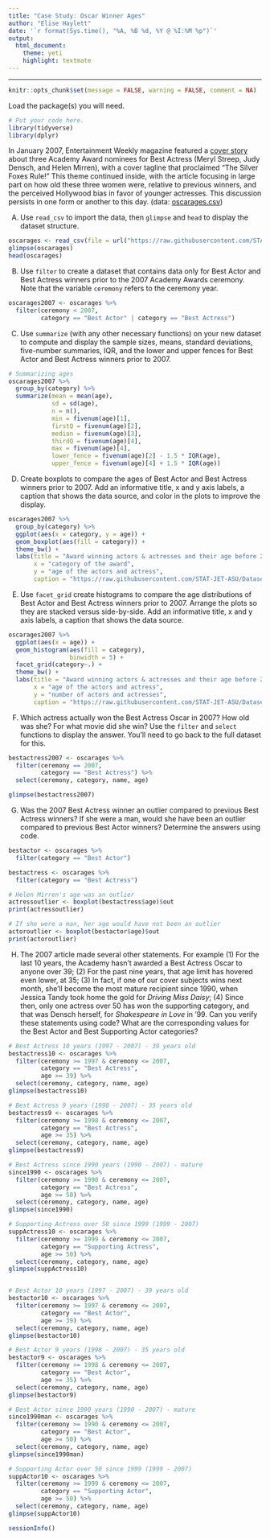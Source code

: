 ```yaml
---
title: "Case Study: Oscar Winner Ages"
author: "Elise Haylett"
date: '`r format(Sys.time(), "%A, %B %d, %Y @ %I:%M %p")`'
output: 
  html_document: 
    theme: yeti
    highlight: textmate
---
```


<hr>

```r
knitr::opts_chunk$set(message = FALSE, warning = FALSE, comment = NA)
```

Load the package(s) you will need.

```r
# Put your code here.
library(tidyverse)
library(dplyr)
```

In January 2007, Entertainment Weekly magazine featured a [cover story](http://www.simplystreep.com/gallery/displayimage.php?album=345&pid=25019#top_display_media) about three Academy Award nominees for Best Actress (Meryl Streep, Judy Densch, and Helen Mirren), with a cover tagline that proclaimed "The Silver Foxes Rule!" This theme continued inside, with the article focusing in large part on how old these three women were, relative to previous winners, and the perceived Hollywood bias in favor of younger actresses. This discussion persists in one form or another to this day. (data: [oscarages.csv](https://raw.githubusercontent.com/STAT-JET-ASU/Datasets/master/Instructor/oscarages.csv))

A) Use `read_csv` to import the data, then `glimpse` and `head` to display the dataset structure.

```r
oscarages <- read_csv(file = url("https://raw.githubusercontent.com/STAT-JET-ASU/Datasets/master/Instructor/oscarages.csv"))
glimpse(oscarages)
head(oscarages)
```

B) Use `filter` to create a dataset that contains data only for Best Actor and Best Actress winners prior to the 2007 Academy Awards ceremony. Note that the variable `ceremony` refers to the ceremony year.

```r
oscarages2007 <- oscarages %>% 
  filter(ceremony < 2007,
         category == "Best Actor" | category == "Best Actress")
```

C) Use `summarize` (with any other necessary functions) on your new dataset to compute and display the sample sizes, means, standard deviations, five-number summaries, IQR, and the lower and upper fences for Best Actor and Best Actress winners prior to 2007.

```r
# Summarizing ages
oscarages2007 %>% 
  group_by(category) %>% 
  summarize(mean = mean(age),
            sd = sd(age),
            n = n(),
            min = fivenum(age)[1],
            firstQ = fivenum(age)[2],
            median = fivenum(age)[3],
            thirdQ = fivenum(age)[4],
            max = fivenum(age)[4],
            lower_fence = fivenum(age)[2] - 1.5 * IQR(age),
            upper_fence = fivenum(age)[4] + 1.5 * IQR(age))
```

D) Create boxplots to compare the ages of Best Actor and Best Actress winners prior to 2007. Add an informative title, x and y axis labels, a caption that shows the data source, and color in the plots to improve the display.

```r
oscarages2007 %>% 
  group_by(category) %>% 
  ggplot(aes(x = category, y = age)) +
  geom_boxplot(aes(fill = category)) + 
  theme_bw() +
  labs(title = "Award winning actors & actresses and their age before 2007",
       x = "category of the award",
       y = "age of the actors and actress",
       caption = "https://raw.githubusercontent.com/STAT-JET-ASU/Datasets/master/Instructor/oscarages.csv")
```

E) Use `facet_grid` create histograms to compare the age distributions of Best Actor and Best Actress winners prior to 2007. Arrange the plots so they are stacked versus side-by-side. Add an informative title, x and y axis labels, a caption that shows the data source. 

```r
oscarages2007 %>% 
  ggplot(aes(x = age)) +
  geom_histogram(aes(fill = category),
                 binwidth = 5) +
  facet_grid(category~.) +
  theme_bw() +
  labs(title = "Award winning actors & actresses and their age before 2007",
       x = "age of the actors and actress",
       y = "number of actors and actresses",
       caption = "https://raw.githubusercontent.com/STAT-JET-ASU/Datasets/master/Instructor/oscarages.csv")

```

F) Which actress actually won the Best Actress Oscar in 2007? How old was she? For what movie did she win? Use the `filter` and `select` functions to display the answer. You'll need to go back to the full dataset for this.

```r
bestactress2007 <- oscarages %>% 
  filter(ceremony == 2007,
         category == "Best Actress") %>% 
  select(ceremony, category, name, age)

glimpse(bestactress2007)
```

G) Was the 2007 Best Actress winner an outlier compared to previous Best Actress winners? If she were a man, would she have been an outlier compared to previous Best Actor winners? Determine the answers using code.

```r
bestactor <- oscarages %>% 
  filter(category == "Best Actor")

bestactress <- oscarages %>% 
  filter(category == "Best Actress")

# Helen Mirren's age was an outlier
actressoutlier <- boxplot(bestactress$age)$out
print(actressoutlier)

# If she were a man, her age would have not been an outlier
actoroutlier <- boxplot(bestactor$age)$out
print(actoroutlier)
```

H) The 2007 article made several other statements. For example (1) For the last 10 years, the Academy hasn't awarded a Best Actress Oscar to anyone over 39; (2) For the past nine years, that age limit has hovered even lower, at 35; (3) In fact, if one of our cover subjects wins next month, she'll become the most mature recipient since 1990, when Jessica Tandy took home the gold for *Driving Miss Daisy*; (4) Since then, only one actress over 50 has won the supporting category, and that was Densch herself, for *Shakespeare in Love* in '99. Can you verify these statements using code? What are the corresponding values for the Best Actor and Best Supporting Actor categories?

```r
# Best Actress 10 years (1997 - 2007) - 39 years old
bestactress10 <- oscarages %>% 
  filter(ceremony >= 1997 & ceremony <= 2007,
         category == "Best Actress",
         age >= 39) %>% 
  select(ceremony, category, name, age)
glimpse(bestactress10)

# Best Actress 9 years (1998 - 2007) - 35 years old
bestactress9 <- oscarages %>% 
  filter(ceremony >= 1998 & ceremony <= 2007,
         category == "Best Actress",
         age >= 35) %>% 
  select(ceremony, category, name, age)
glimpse(bestactress9)

# Best Actress since 1990 years (1990 - 2007) - mature
since1990 <- oscarages %>% 
  filter(ceremony >= 1990 & ceremony <= 2007,
         category == "Best Actress",
         age >= 50) %>% 
  select(ceremony, category, name, age)
glimpse(since1990)

# Supporting Actress over 50 since 1999 (1999 - 2007)
suppActress10 <- oscarages %>% 
  filter(ceremony >= 1999 & ceremony <= 2007,
         category == "Supporting Actress",
         age >= 50) %>% 
  select(ceremony, category, name, age)
glimpse(suppActress10)


# Best Actor 10 years (1997 - 2007) - 39 years old
bestactor10 <- oscarages %>% 
  filter(ceremony >= 1997 & ceremony <= 2007,
         category == "Best Actor",
         age >= 39) %>% 
  select(ceremony, category, name, age)
glimpse(bestactor10)

# Best Actor 9 years (1998 - 2007) - 35 years old
bestactor9 <- oscarages %>% 
  filter(ceremony >= 1998 & ceremony <= 2007,
         category == "Best Actor",
         age >= 35) %>% 
  select(ceremony, category, name, age)
glimpse(bestactor9)

# Best Actor since 1990 years (1990 - 2007) - mature
since1990man <- oscarages %>% 
  filter(ceremony >= 1990 & ceremony <= 2007,
         category == "Best Actor",
         age >= 50) %>% 
  select(ceremony, category, name, age)
glimpse(since1990man)

# Supporting Actor over 50 since 1999 (1999 - 2007)
suppActor10 <- oscarages %>% 
  filter(ceremony >= 1999 & ceremony <= 2007,
         category == "Supporting Actor",
         age >= 50) %>% 
  select(ceremony, category, name, age)
glimpse(suppActor10)
```

```r
sessionInfo()
```
